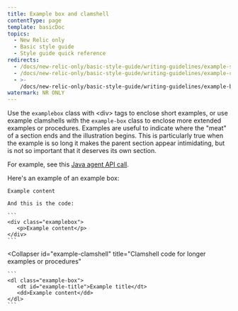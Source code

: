 ```yaml
---
title: Example box and clamshell
contentType: page
template: basicDoc
topics:
  - New Relic only
  - Basic style guide
  - Style guide quick reference
redirects:
  - /docs/new-relic-only/basic-style-guide/writing-guidelines/example-shell/
  - /docs/new-relic-only/basic-style-guide/writing-guidelines/example-clamshell/
  - >-
    /docs/new-relic-only/basic-style-guide/writing-guidelines/example-box-clamshell/
watermark: NR ONLY
---
```


Use the `examplebox` class with &lt;div> tags to enclose short examples, or use example clamshells with the `example-box` class to enclose more extended examples or procedures. Examples are useful to indicate where the "meat" of a section ends and the illustration begins. This is particularly true when the example is so long it makes the parent section appear intimidating, but is not so important that it deserves its own section.

For example, see this [Java agent API call](/docs/agents/java-agent/custom-instrumentation/java-agent-api-example-program#complete-api-example).

<CollapserGroup>
  <Collapser
    id="example-class"
    title="Class code for short examples"
  >
    Here's an example of an example box:

    Example content

    And this is the code:

    ```
    <div class="examplebox">
       <p>Example content</p>
    </div>
    ```
  </Collapser>

  <Collapser
    id="example-clamshell"
    title="Clamshell code for longer examples or procedures"
  >
    ```
    <dl class="example-box">
       <dt id="example-title">Example title</dt>
       <dd>Example content</dd>
    </dl>
    ```
  </Collapser>
</CollapserGroup>
